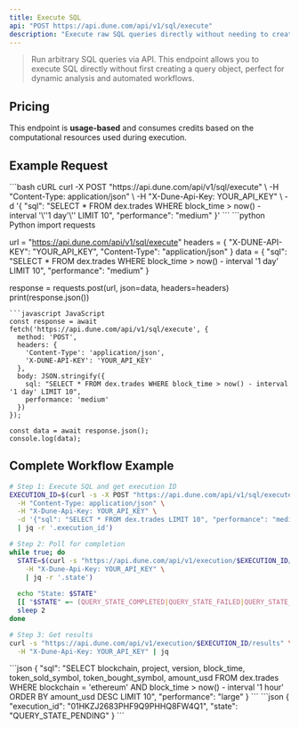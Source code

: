 ```yaml
---
title: Execute SQL
api: "POST https://api.dune.com/api/v1/sql/execute"
description: "Execute raw SQL queries directly without needing to create a saved query first"
---
```


> Run arbitrary SQL queries via API. This endpoint allows you to execute SQL directly without first creating a query object, perfect for dynamic analysis and automated workflows.

## Pricing

This endpoint is **usage-based** and consumes credits based on the computational resources used during execution.

## Example Request

<CodeGroup>
```bash cURL
curl -X POST "https://api.dune.com/api/v1/sql/execute" \
  -H "Content-Type: application/json" \
  -H "X-Dune-Api-Key: YOUR_API_KEY" \
  -d '{
    "sql": "SELECT * FROM dex.trades WHERE block_time > now() - interval '\''1 day'\'' LIMIT 10",
    "performance": "medium"
  }'
```
```python Python
import requests

url = "https://api.dune.com/api/v1/sql/execute"
headers = {
    "X-DUNE-API-KEY": "YOUR_API_KEY",
    "Content-Type": "application/json"
}
data = {
    "sql": "SELECT * FROM dex.trades WHERE block_time > now() - interval '1 day' LIMIT 10",
    "performance": "medium"
}

response = requests.post(url, json=data, headers=headers)
print(response.json())
```
```javascript JavaScript
const response = await fetch('https://api.dune.com/api/v1/sql/execute', {
  method: 'POST',
  headers: {
    'Content-Type': 'application/json',
    'X-DUNE-API-KEY': 'YOUR_API_KEY'
  },
  body: JSON.stringify({
    sql: "SELECT * FROM dex.trades WHERE block_time > now() - interval '1 day' LIMIT 10",
    performance: 'medium'
  })
});

const data = await response.json();
console.log(data);
```
</CodeGroup>

## Complete Workflow Example
```bash
# Step 1: Execute SQL and get execution ID
EXECUTION_ID=$(curl -s -X POST "https://api.dune.com/api/v1/sql/execute" \
  -H "Content-Type: application/json" \
  -H "X-Dune-Api-Key: YOUR_API_KEY" \
  -d '{"sql": "SELECT * FROM dex.trades LIMIT 10", "performance": "medium"}' \
  | jq -r '.execution_id')

# Step 2: Poll for completion
while true; do
  STATE=$(curl -s "https://api.dune.com/api/v1/execution/$EXECUTION_ID/status" \
    -H "X-Dune-Api-Key: YOUR_API_KEY" \
    | jq -r '.state')
  
  echo "State: $STATE"
  [[ "$STATE" =~ (QUERY_STATE_COMPLETED|QUERY_STATE_FAILED|QUERY_STATE_CANCELLED) ]] && break
  sleep 2
done

# Step 3: Get results
curl -s "https://api.dune.com/api/v1/execution/$EXECUTION_ID/results" \
  -H "X-Dune-Api-Key: YOUR_API_KEY" | jq
```

<RequestExample>
```json
{
  "sql": "SELECT blockchain, project, version, block_time, token_sold_symbol, token_bought_symbol, amount_usd FROM dex.trades WHERE blockchain = 'ethereum' AND block_time > now() - interval '1 hour' ORDER BY amount_usd DESC LIMIT 10",
  "performance": "large"
}
```
</RequestExample>

<ResponseExample>
```json
{
  "execution_id": "01HKZJ2683PHF9Q9PHHQ8FW4Q1",
  "state": "QUERY_STATE_PENDING"
}
```
</ResponseExample>

